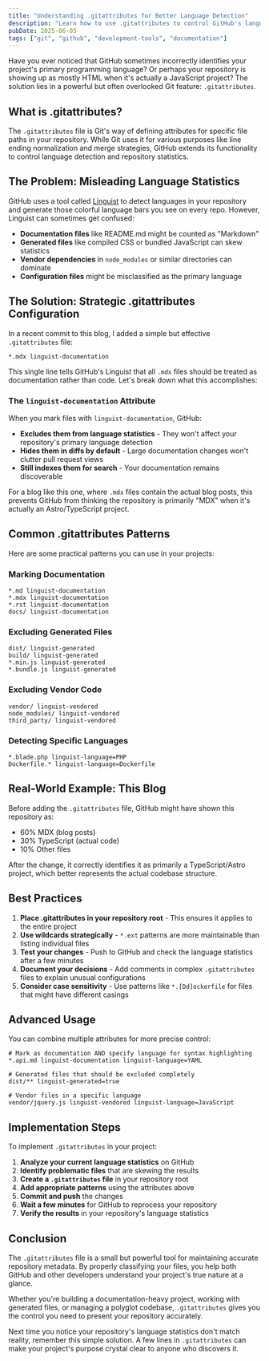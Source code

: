 ```yaml
---
title: "Understanding .gitattributes for Better Language Detection"
description: "Learn how to use .gitattributes to control GitHub's language statistics and improve repository classification with practical examples and best practices."
pubDate: 2025-06-05
tags: ["git", "github", "development-tools", "documentation"]
---
```


Have you ever noticed that GitHub sometimes incorrectly identifies your project's primary programming language? Or perhaps your repository is showing up as mostly HTML when it's actually a JavaScript project? The solution lies in a powerful but often overlooked Git feature: `.gitattributes`.

## What is .gitattributes?

The `.gitattributes` file is Git's way of defining attributes for specific file paths in your repository. While Git uses it for various purposes like line ending normalization and merge strategies, GitHub extends its functionality to control language detection and repository statistics.

## The Problem: Misleading Language Statistics

GitHub uses a tool called [Linguist](https://github.com/github/linguist) to detect languages in your repository and generate those colorful language bars you see on every repo. However, Linguist can sometimes get confused:

- **Documentation files** like README.md might be counted as "Markdown" 
- **Generated files** like compiled CSS or bundled JavaScript can skew statistics
- **Vendor dependencies** in `node_modules` or similar directories can dominate
- **Configuration files** might be misclassified as the primary language

## The Solution: Strategic .gitattributes Configuration

In a recent commit to this blog, I added a simple but effective `.gitattributes` file:

```
*.mdx linguist-documentation
```

This single line tells GitHub's Linguist that all `.mdx` files should be treated as documentation rather than code. Let's break down what this accomplishes:

### The `linguist-documentation` Attribute

When you mark files with `linguist-documentation`, GitHub:
- **Excludes them from language statistics** - They won't affect your repository's primary language detection
- **Hides them in diffs by default** - Large documentation changes won't clutter pull request views
- **Still indexes them for search** - Your documentation remains discoverable

For a blog like this one, where `.mdx` files contain the actual blog posts, this prevents GitHub from thinking the repository is primarily "MDX" when it's actually an Astro/TypeScript project.

## Common .gitattributes Patterns

Here are some practical patterns you can use in your projects:

### Marking Documentation
```gitattributes
*.md linguist-documentation
*.mdx linguist-documentation
*.rst linguist-documentation
docs/ linguist-documentation
```

### Excluding Generated Files
```gitattributes
dist/ linguist-generated
build/ linguist-generated
*.min.js linguist-generated
*.bundle.js linguist-generated
```

### Excluding Vendor Code
```gitattributes
vendor/ linguist-vendored
node_modules/ linguist-vendored
third_party/ linguist-vendored
```

### Detecting Specific Languages
```gitattributes
*.blade.php linguist-language=PHP
Dockerfile.* linguist-language=Dockerfile
```

## Real-World Example: This Blog

Before adding the `.gitattributes` file, GitHub might have shown this repository as:
- 60% MDX (blog posts)
- 30% TypeScript (actual code)
- 10% Other files

After the change, it correctly identifies it as primarily a TypeScript/Astro project, which better represents the actual codebase structure.

## Best Practices

1. **Place .gitattributes in your repository root** - This ensures it applies to the entire project
2. **Use wildcards strategically** - `*.ext` patterns are more maintainable than listing individual files
3. **Test your changes** - Push to GitHub and check the language statistics after a few minutes
4. **Document your decisions** - Add comments in complex `.gitattributes` files to explain unusual configurations
5. **Consider case sensitivity** - Use patterns like `*.[Dd]ockerfile` for files that might have different casings

## Advanced Usage

You can combine multiple attributes for more precise control:

```gitattributes
# Mark as documentation AND specify language for syntax highlighting
*.api.md linguist-documentation linguist-language=YAML

# Generated files that should be excluded completely
dist/** linguist-generated=true

# Vendor files in a specific language
vendor/jquery.js linguist-vendored linguist-language=JavaScript
```

## Implementation Steps

To implement `.gitattributes` in your project:

1. **Analyze your current language statistics** on GitHub
2. **Identify problematic files** that are skewing the results
3. **Create a `.gitattributes` file** in your repository root
4. **Add appropriate patterns** using the attributes above
5. **Commit and push** the changes
6. **Wait a few minutes** for GitHub to reprocess your repository
7. **Verify the results** in your repository's language statistics

## Conclusion

The `.gitattributes` file is a small but powerful tool for maintaining accurate repository metadata. By properly classifying your files, you help both GitHub and other developers understand your project's true nature at a glance.

Whether you're building a documentation-heavy project, working with generated files, or managing a polyglot codebase, `.gitattributes` gives you the control you need to present your repository accurately.

Next time you notice your repository's language statistics don't match reality, remember this simple solution. A few lines in `.gitattributes` can make your project's purpose crystal clear to anyone who discovers it.